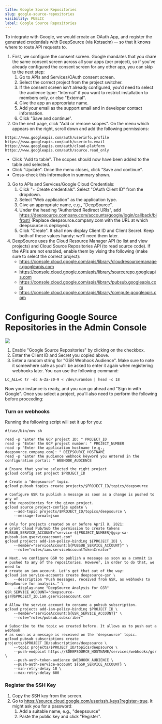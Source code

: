 ```yaml
---
title: Google Source Repositories
slug: google-source-repositories
visibility: PUBLIC
label: Google Source Repositories
---
```

To integrate with Google, we would create an OAuth App, and register the generated credentials with DeepSource (via Kotsadm) -- so that it knows where to route API requests to.

1. First, we configure the consent screen. Google mandates that you share the same consent screen across all your apps (per project), so if you've already configured the consent screen for any other app, you can skip to the next step:
   1. Go to APIs and Services/OAuth consent screen.
   2. Select the correct project from the project switcher.
   3. If the consent screen isn't already configured, you'd need to select the audience type: "Internal" if you want to restrict installation to members only, or else "External".
   4. Give the app an appropriate name.
   5. Add your email as the support email and in developer contact information.
   6. Click "Save and continue".
2. On the next page, click "Add or remove scopes". On the menu which appears on the right, scroll down and add the following permissions:

```
https://www.googleapis.com/auth/userinfo.profile
https://www.googleapis.com/auth/userinfo.email
https://www.googleapis.com/auth/cloud-platform
https://www.googleapis.com/auth/source.read_only
```

- Click "Add to table". The scopes should now have been added to the table and selected.
- Click "Update". Once the menu closes, click "Save and continue".
- Cross-check this information in summary shown.

3. Go to APIs and Services/Google Cloud Credentials:
   1. Click "+ Create credentials". Select "OAuth Client ID" from the dropdown.
   2. Select "Web application" as the application type.
   3. Give an appropriate name, e.g., "DeepSource".
   4. Under the heading "Authorized Redirect URIs", add <https://deepsource.company.com/accounts/google/login/callback/bifrost/> (Replace deepsource.company.com with the URL at which deepsource is deployed).
   5. Click "Create". It shall now display Client ID and Client Secret. Keep both of these values handy: we'll need them later.
4. DeepSource uses the Cloud Resource Manager API (to list and view projects) and Cloud Source Repositories API (to read source code). If the APIs are not enabled, enable them by vising the following (make sure to select the correct project):
   - <https://console.cloud.google.com/apis/library/cloudresourcemanager.googleapis.com>
   - <https://console.cloud.google.com/apis/library/sourcerepo.googleapis.com>
   - <https://console.cloud.google.com/apis/library/pubsub.googleapis.com>
   - <https://console.cloud.google.com/apis/library/compute.googleapis.com>

# Configuring Google Source Repositories in the Admin Console

![](https://files.readme.io/2cec910-small-gsr.png)

1. Enable "Google Source Repositories" by clicking on the checkbox.
2. Enter the Client ID and Secret you copied above.
3. Enter a random string for "GSR Webhook Audience". Make sure to note it somewhere safe as you'll be asked to enter it again when registering webhooks later. You can use the following command:

```
LC_ALL=C tr -dc A-Za-z0-9 < /dev/urandom | head -c 18
```

Now your instance is ready, and you can go ahead and "Sign in with Google". Once you select a project, you'll also need to perform the following before proceeding:

### Turn on webhooks

Running the following script will set it up for you:

```
#!/usr/bin/env sh

read -p "Enter the GCP project ID: " PROJECT_ID
read -p "Enter the GCP project number: " PROJECT_NUMBER
read -p "Enter the application hostname (e.g., deepsource.company.com): " DEEPSOURCE_HOSTNAME
read -p "Enter the audience webhook keyword you entered in the configuration portal: " WEBHOOK_AUDIENCE

# Ensure that you've selected the right project
gcloud config set project $PROJECT_ID

# Create a "deepsource" topic.
gcloud pubsub topics create projects/$PROJECT_ID/topics/deepsource

# Configure GSR to publish a message as soon as a change is pushed to any of
# the repositories for the given project.
gcloud source project-configs update \
    --add-topic projects/$PROJECT_ID/topics/deepsource \
    --message-format=json

# Only for projects created on or before April 8, 2021:
# grant Cloud Pub/Sub the permission to create tokens
PUBSUB_SERVICE_ACCOUNT="service-${PROJECT_NUMBER}@gcp-sa-pubsub.iam.gserviceaccount.com"
gcloud projects add-iam-policy-binding ${PROJECT_ID} \
    --member="serviceAccount:${PUBSUB_SERVICE_ACCOUNT}" \
    --role="roles/iam.serviceAccountTokenCreator"

# Next, we configure GSR to publish a message as soon as a commit is
# pushed to any of the repositories. However, in order to do that, we need to
# create an iam account. Let's get that out of the way:
gcloud iam service-accounts create deepsource-gsr \
    --description "Push messages, received from GSR, as webhooks to DeepSource for analysis." \
    --display-name "DeepSource Analysis for GSR"
GSR_SERVICE_ACCOUNT="deepsource-gsr@$PROJECT_ID.iam.gserviceaccount.com"

# Allow the service account to consume a pubsub subscription.
gcloud projects add-iam-policy-binding $PROJECT_ID \
    --member="serviceAccount:${GSR_SERVICE_ACCOUNT}" \
    --role="roles/pubsub.subscriber"

# Subscribe to the topic we created before. It allows us to push out a webhook
# as soon as a message is received on the 'deepsource' topic.
gcloud pubsub subscriptions create projects/$PROJECT_ID/subscriptions/deepsource \
    --topic projects/$PROJECT_ID/topics/deepsource \
    --push-endpoint https://$DEEPSOURCE_HOSTNAME/services/webhooks/gsr \
    --push-auth-token-audience $WEBHOOK_AUDIENCE \
    --push-auth-service-account ${GSR_SERVICE_ACCOUNT} \
    --min-retry-delay 10 \
    --max-retry-delay 600
```

### Register the SSH Key

1. Copy the SSH key from the screen.
2. Go to <https://source.cloud.google.com/user/ssh_keys?register=true>. It might ask you for a password:
   1. Add a suitable name, e.g., "deepsource"
   2. Paste the public key and click "Register".
